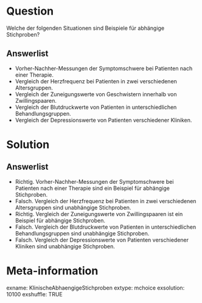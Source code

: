 Question 
======== 

Welche der folgenden Situationen sind Beispiele für abhängige Stichproben?

Answerlist
----------

* Vorher-Nachher-Messungen der Symptomschwere bei Patienten nach einer Therapie.
* Vergleich der Herzfrequenz bei Patienten in zwei verschiedenen Altersgruppen.
* Vergleich der Zuneigungswerte von Geschwistern innerhalb von Zwillingspaaren.
* Vergleich der Blutdruckwerte von Patienten in unterschiedlichen Behandlungsgruppen.
* Vergleich der Depressionswerte von Patienten verschiedener Kliniken.

Solution
========

Answerlist
----------

* Richtig. Vorher-Nachher-Messungen der Symptomschwere bei Patienten nach einer Therapie sind ein Beispiel für abhängige Stichproben.
* Falsch. Vergleich der Herzfrequenz bei Patienten in zwei verschiedenen Altersgruppen sind unabhängige Stichproben.
* Richtig. Vergleich der Zuneigungswerte von Zwillingspaaren ist ein Beispiel für abhängige Stichproben.
* Falsch. Vergleich der Blutdruckwerte von Patienten in unterschiedlichen Behandlungsgruppen sind unabhängige Stichproben.
* Falsch. Vergleich der Depressionswerte von Patienten verschiedener Kliniken sind unabhängige Stichproben.

Meta-information
================
exname: KlinischeAbhaengigeStichproben
extype: mchoice 
exsolution: 10100
exshuffle: TRUE
